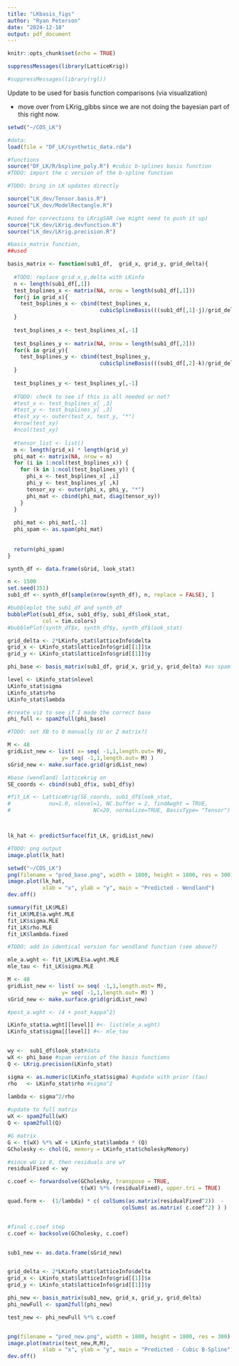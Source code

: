 ---
title: "LKbasis_figs"
author: "Ryan Peterson"
date: "2024-12-18"
output: pdf_document
---

```{r setup, include=FALSE}
knitr::opts_chunk$set(echo = TRUE)
```



```{r}
suppressMessages(library(LatticeKrig))

#suppressMessages(library(rgl))
```

Update to be used for basis function comparisons (via visualization)

- move over from LKrig_gibbs since we are not doing the bayesian part of this right now.

```{r}
setwd("~/COS_LK")

#data:
load(file = "DF_LK/synthetic_data.rda") 

#functions
source("DF_LK/R/bspline_poly.R") #cubic b-splines basis function
#TODO: import the c version of the b-spline function

#TODO: bring in LK updates directly

source("LK_dev/Tensor.basis.R")
source("LK_dev/ModelRectangle.R")

#used for corrections to LKrigSAR (we might need to push it up)
source("LK_dev/LKrig.devfunction.R")
source("LK_dev/LKrig.precision.R")
```



```{r new_functions}

#basis_matrix function,
##used

basis_matrix <- function(sub1_df,  grid_x, grid_y, grid_delta){
  
  #TODO: replace grid_x,y,delta with LKinfo
  n <- length(sub1_df[,1])
  test_bsplines_x <- matrix(NA, nrow = length(sub1_df[,1]))
  for(j in grid_x){
    test_bsplines_x <- cbind(test_bsplines_x,
                             cubicSplineBasis(((sub1_df[,1]-j)/grid_delta)))
  }
  
  test_bsplines_x <- test_bsplines_x[,-1]
  
  test_bsplines_y <- matrix(NA, nrow = length(sub1_df[,2]))
  for(k in grid_y){
    test_bsplines_y <- cbind(test_bsplines_y,
                             cubicSplineBasis(((sub1_df[,2]-k)/grid_delta)))
  }
  
  test_bsplines_y <- test_bsplines_y[,-1]
  
  #TODO: check to see if this is all needed or not?
  #test_x <- test_bsplines_x[ ,3]
  #test_y <- test_bsplines_y[ ,3]
  #test_xy <- outer(test_x, test_y, "*")
  #nrow(test_xy)
  #ncol(test_xy)
  
  #tensor_list <- list()
  m <- length(grid_x) * length(grid_y)
  phi_mat <- matrix(NA, nrow = n)
  for (i in 1:ncol(test_bsplines_x)) {
    for (k in 1:ncol(test_bsplines_y)) {
      phi_x <- test_bsplines_x[ ,i]
      phi_y <- test_bsplines_y[ ,k]
      tensor_xy <- outer(phi_x, phi_y, "*")
      phi_mat <- cbind(phi_mat, diag(tensor_xy))
    }
  }
  
  phi_mat <- phi_mat[,-1]
  phi_spam <- as.spam(phi_mat)
  
  
  return(phi_spam)
}

```

```{r}
synth_df <- data.frame(sGrid, look_stat)

n <- 1500
set.seed(351)
sub1_df <- synth_df[sample(nrow(synth_df), n, replace = FALSE), ]
```


```{r}
#bubbleplot the sub1_df and synth_df
bubblePlot(sub1_df$x, sub1_df$y, sub1_df$look_stat, 
           col = tim.colors)
#bubblePlot(synth_df$x, synth_df$y, synth_df$look_stat)
```


```{r}
grid_delta <- 2*LKinfo_stat$latticeInfo$delta
grid_x <- LKinfo_stat$latticeInfo$grid[[1]]$x
grid_y <- LKinfo_stat$latticeInfo$grid[[1]]$y

phi_base <- basis_matrix(sub1_df, grid_x, grid_y, grid_delta) #as spam

level <- LKinfo_stat$nlevel 
LKinfo_stat$sigma
LKinfo_stat$rho
LKinfo_stat$lambda
```

```{r}
#create viz to see if I made the correct base
phi_full <- spam2full(phi_base)

```


```{r}
#TODO: set XB to 0 manually (U or Z matrix?)

M <- 48
gridList_new <- list( x= seq( -1,1,length.out= M),
                 y= seq( -1,1,length.out= M) )
sGrid_new <- make.surface.grid(gridList_new)

#base (wendland) latticekrig on 
SE_coords <- cbind(sub1_df$x, sub1_df$y)

#fit_LK <- LatticeKrig(SE_coords, sub1_df$look_stat,
#            nu=1.0, nlevel=1, NC.buffer = 2, findAwght = TRUE,
#                          NC=20, normalize=TRUE, BasisType= "Tensor")



lk_hat <- predictSurface(fit_LK, gridList_new)

#TODO: png output
image.plot(lk_hat)

setwd("~/COS_LK")
png(filename = "pred_base.png", width = 1800, height = 1800, res = 300)
image.plot(lk_hat, 
           xlab = "x", ylab = "y", main = "Predicted - Wendland")
dev.off()
```

```{r}
summary(fit_LK$MLE)
fit_LK$MLE$a.wght.MLE
fit_LK$sigma.MLE
fit_LK$rho.MLE
fit_LK$lambda.fixed
```



```{r}
#TODO: add in identical version for wendland function (see above?)

mle_a.wght <- fit_LK$MLE$a.wght.MLE
mle_tau <- fit_LK$sigma.MLE

M <- 48
gridList_new <- list( x= seq( -1,1,length.out= M),
                 y= seq( -1,1,length.out= M) )
sGrid_new <- make.surface.grid(gridList_new)

#post_a.wght <- (4 + post_kappa^2)

LKinfo_stat$a.wght[[level]] #<- list(mle_a.wght) 
LKinfo_stat$sigma[[level]] #<- mle_tau


wy <-  sub1_df$look_stat#data
wX <- phi_base #spam version of the basis functions
Q <- LKrig.precision(LKinfo_stat)

sigma <- as.numeric(LKinfo_stat$sigma) #update with prior (tau)
rho   <- LKinfo_stat$rho #sigma^2
  
lambda <- sigma^2/rho

#update to full matrix
wX <- spam2full(wX)
Q <- spam2full(Q)

#G matrix
G <- t(wX) %*% wX + LKinfo_stat$lambda * (Q)
GCholesky <- chol(G, memory = LKinfo_stat$choleskyMemory)

#since wU is 0, then residuals are wY
residualFixed <- wy

c.coef <- forwardsolve(GCholesky, transpose = TRUE,
                       t(wX) %*% (residualFixed), upper.tri = TRUE)

quad.form <-  (1/lambda) * c( colSums(as.matrix(residualFixed^2))  - 
                                    colSums( as.matrix( c.coef^2) ) )


#final c.coef step
c.coef <- backsolve(GCholesky, c.coef)


sub1_new <- as.data.frame(sGrid_new)


grid_delta <- 2*LKinfo_stat$latticeInfo$delta
grid_x <- LKinfo_stat$latticeInfo$grid[[1]]$x
grid_y <- LKinfo_stat$latticeInfo$grid[[1]]$y

phi_new <- basis_matrix(sub1_new, grid_x, grid_y, grid_delta)
phi_newFull <- spam2full(phi_new)

test_new <- phi_newFull %*% c.coef


png(filename = "pred_new.png", width = 1800, height = 1800, res = 300)
image.plot(matrix(test_new,M,M), 
           xlab = "x", ylab = "y", main = "Predicted - Cubic B-Spline")
dev.off()
```

